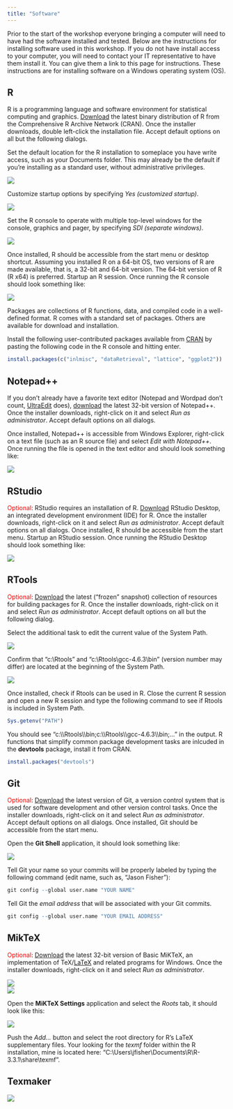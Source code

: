```yaml
---
title: "Software"
---
```


Prior to the start of the workshop everyone bringing a computer will need to have had the software installed and tested.
Below are the instructions for installing software used in this workshop.
If you do not have install access to your computer,
you will need to contact your IT representative to have them install it.
You can give them a link to this page for instructions.
These instructions are for installing software on a Windows operating system (OS).

## R

R is a programming language and software environment for statistical computing and graphics.
[Download](http://cran.rstudio.com/bin/windows/base/)
the latest binary distribution of R from the Comprehensive R Archive Network (CRAN).
Once the installer downloads, double left-click the installation file.
Accept default options on all but the following dialogs.

Set the default location for the R installation to someplace you have write access, such as your Documents folder.
This may already be the default if you're installing as a standard user, without administrative privileges.

| ![](images/software-r_01.png)

Customize startup options by specifying *Yes (customized startup)*.

| ![](images/software-r_02.png)

Set the R console to operate with multiple top-level windows for the console,
graphics and pager, by specifying *SDI (separate windows)*.

| ![](images/software-r_03.png)

Once installed, R should be accessible from the start menu or desktop shortcut.
Assuming you installed R on a 64-bit OS, two versions of R are made available, that is, a 32-bit and 64-bit version.
The 64-bit version of R (R x64) is preferred.
Startup an R session.
Once running the R console should look something like:

| ![](images/software-r_04.png)

Packages are collections of R functions, data, and compiled code in a well-defined format.
R comes with a standard set of packages.
Others are available for download and installation.

Install the following user-contributed packages available from
[CRAN](https://cloud.r-project.org/web/packages/)
by pasting the following code in the R console and hitting enter.

```r
install.packages(c("inlmisc", "dataRetrieval", "lattice", "ggplot2"))
```

## Notepad++

If you don't already have a favorite text editor
(Notepad and Wordpad don't count, [UltraEdit](http://www.ultraedit.com/) does),
[download](https://notepad-plus-plus.org/download/)
the latest 32-bit version of Notepad++.
Once the installer downloads, right-click on it and select *Run as administrator*.
Accept default options on all dialogs.

Once installed, Notepad++ is accessible from Windows Explorer,
right-click on a text file (such as an R source file) and select *Edit with Notepad++*.
Once running the file is opened in the text editor and should look something like:

| ![](images/software-notepad_01.png)

## RStudio

<span style="color:red;">Optional</span>:
RStudio requires an installation of R.
[Download](http://www.rstudio.com/products/rstudio/download/)
RStudio Desktop, an integrated development environment (IDE) for R.
Once the installer downloads, right-click on it and select *Run as administrator*.
Accept default options on all dialogs.
Once installed, R should be accessible from the start menu.
Startup an RStudio session.
Once running the RStudio Desktop should look something like:

| ![](images/software-rstudio_01.png)

## RTools

<span style="color:red;">Optional</span>:
[Download](https://cloud.r-project.org/bin/windows/Rtools/)
the latest ("frozen" snapshot) collection of resources for building packages for R.
Once the installer downloads, right-click on it and select *Run as administrator*.
Accept default options on all but the following dialog.

Select the additional task to edit the current value of the System Path.

| ![](images/software-rtools_01.png)

Confirm that "c:\\Rtools\bin" and "c:\\Rtools\\gcc-4.6.3\\bin" (version number may differ)
are located at the beginning of the System Path.

| ![](images/software-rtools_02.png)

Once installed, check if Rtools can be used in R.
Close the current R session and open a new R session and type the following command
to see if Rtools is included in System Path.

```r
Sys.getenv("PATH")
```

You should see "c:\\\\Rtools\\\\bin;c:\\\\Rtools\\\\gcc-4.6.3\\\\bin;..." in the output.
R functions that simplify common package development tasks are inlcuded in the **devtools** package,
install it from CRAN.

```r
install.packages("devtools")
```

## Git

<span style="color:red;">Optional</span>:
[Download](https://git-scm.com/downloads)
the latest version of Git, a version control system that is used for software development and other version control tasks.
Once the installer downloads, right-click on it and select *Run as administrator*.
Accept default options on all dialogs.
Once installed, Git should be accessible from the start menu.

Open the **Git Shell** application, it should look something like:

| ![](images/software-git_01.png)

Tell Git your name so your commits will be properly labeled by typing the following command
(edit name, such as, "Jason Fisher"):

```r
git config --global user.name "YOUR NAME"
```

Tell Git the *email address* that will be associated with your Git commits.

```r
git config --global user.name "YOUR EMAIL ADDRESS"
```

## MikTeX

<span style="color:red;">Optional</span>:
[Download](http://miktex.org/download)
the latest 32-bit version of Basic MiKTeX, an implementation of
TeX/[LaTeX](https://en.wikipedia.org/wiki/LaTeX)
and related programs for Windows.
Once the installer downloads,
right-click on it and select *Run as administrator*.

| ![](images/software-miktex_01.png)

| ![](images/software-miktex_02.png)


Open the **MiKTeX Settings** application and select the *Roots* tab, it should look like this:

| ![](images/software-miktex_03.png)

Push the *Add...* button and select the root directory for R's LaTeX supplementary files.
Your looking for the *texmf* folder within the R installation, mine is located here:
"C:\\Users\\jfisher\\Documents\\R\\R-3.3.1\\share\\texmf".




## Texmaker

| ![](images/software-texmaker_01.png)



